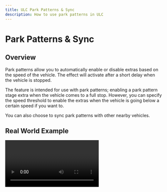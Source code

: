 ```yaml
---
title: ULC Park Patterns & Sync
description: How to use park patterns in ULC
---
```



# Park Patterns & Sync

## Overview

Park patterns allow you to automatically enable or disable extras based on the speed of the vehicle. The effect will activate after a short delay when the vehicle is stopped.

The feature is intended for use with park patterns; enabling a park pattern stage extra when the vehicle comes to a full stop. However, you can specify the speed threshold to enable the extras when the vehicle is going below a certain speed if you want to.

You can also choose to sync park patterns with other nearby vehicles.

## Real World Example
<Video url="https://www.youtube.com/watch?v=y6sYkzhVtcc&t=12s" />

## How to Create a Park Pattern

To create a functional park pattern, create a stage extra that has a much slower pattern than your main lighting. If needed, be sure to create divider meshes to hide the underneath pattern.

Then configure your vehicle to enable that extra. You can also choose to disable another extra when parked. These extras will switch between each other based on whether the vehicle is parked or driving automatically.

## Global Settings

These settings are found in the ``config.lua`` file under ``ParkSettings`` and affect all vehicles on the server that use ULC.

### ``speedThreshold``
When the vehicle's speed is below this value, park pattern effects will be enabled. This value is in MPH unless you 
set ``useKPH = true`` in the [global settings](https://docs.dwnstr.com/ulc/config#review-the-global-settings).

```lua
speedThreshold = 4,
```
### ``delay``
The delay in seconds between checks for whether the vehicle is stopped or not. This should not be any lower than 0.5 seconds. 
Higher values may look more realistic. Default value is 0.5 seconds.
```lua
delay = 0.5,
```

### ``syncDistance``
The distance in meters to check for other vehicles to sync park patterns with. Default value is 32 meters.
```lua
syncDistance = 32,
```

### ``syncCooldown``
The time in seconds before a single client is able to trigger sync again. Default value is 10 seconds.
```lua
syncCooldown = 10,
```

## Vehicle Settings
These settings are found in ``ulc.lua`` and only effect the specified vehicle(s).

```lua
parkConfig = {
    -- whether to use park pattern or not
    -- accepts: boolean
    usePark = true

    -- whether to use park pattern syncing or not
    -- accepts: boolean
    useSync = true

    -- vehicles that this vehicle with sync with
    -- you do not need to include the vehicle itself
    -- if your config is for more than one vehicle include all of them here
    -- accepts: table of vehicle spawn names
    syncWith = {'police', 'police2'}

    -- extras that will be enabled when the vehicle comes to a stop
    -- accepts: table of integers
    pExtras = {1, 3}

    -- extras that will be disabled when the vehicle comes to a stop
    -- accepts: table of integers
    dExtras = {9}
}
```
